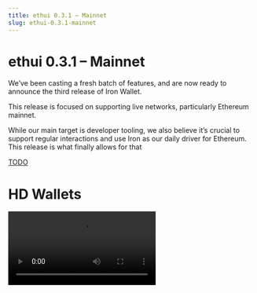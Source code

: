 ```yaml
---
title: ethui 0.3.1 – Mainnet
slug: ethui-0.3.1-mainnet
---
```



# ethui 0.3.1 – Mainnet

We’ve been casting a fresh batch of features, and are now ready to announce the third release of Iron Wallet.

This release is focused on supporting live networks, particularly Ethereum mainnet.

While our main target is developer tooling, we also believe it’s crucial to support regular interactions and use Iron as our daily driver for Ethereum. This release is what finally allows for that

[TODO](https://github.com/iron-wallet/iron/releases/tag/v0.3.1)

# HD Wallets

<Video src={hd_wallet_setup} />

The most critical feature to allow us to migrate from other wallets into Iron is the ability to import the same seed phrase, so we get access to the same set of addresses.

This one is important to get right because a big part of the security aspects hinges on how well we protect this secret.

That’s why we took the time to investigate how other wallets implement this, and what our own approach should be. What cryptographic primitives should we favor? What attack vectors should we look out for?

After a period of research, where we dug into the codebases of [MetaMask](https://github.com/MetaMask), [Frame.sh](https://github.com/floating/frame), and other wallets, we arrived at an implementation that uses state-of-the-art cryptographic primitives ([Argon2](https://en.wikipedia.org/wiki/Argon2) and [XChaCha20Poly1305](https://www.cryptopp.com/wiki/XChaCha20Poly1305)), as well as OS-level memory protection, provided mainly by the Rust [secrets](https://docs.rs/secrets/latest/secrets/) crate.

On this iteration, we held off on allowing users to generate their own seed within the app. That feature will be dealt with on its own later, as it has its own security concerns to take into account.

For now, though, the setup flow already looks comfortable enough to migrate existing seeds:

## Transaction indexing


<img src={txIndexing} />

Getting real-time and historical data from blockchains is a real problem. Blockchains are great for reaching consensus on state, but terrible at allowing arbitrary queries to that same state. Simple operations such as “Give me the transaction history for this wallet” or “What ERC20 tokens am I holding?” are actually complex to implement, because they mostly rely on 3rd party indexers or bespoke clients to crunch the data for you

In this first iteration, we rely on [alchemy.com](https://alchemy.com/) as our data provider for live networks.

You first need to add an Alchemy API key to your wallet settings. After that, transaction and asset indexing should happen automatically and periodically for all your connected wallets.

There are two main points for improvement here in the future:

* Support for additional providers. We do not want vendor lock-in

* Better heuristics for updating addresses, while being mindful of rate limits

## New version notices

A simple but effective feature: from now on, the UI will notify you of new releases as soon as they happen!


<img src={newVersionNotices} />

## Future plans and branding

We’re already actively working on the next batch of updates, including transaction [simulation](https://github.com/iron-wallet/iron/pull/275). But a lot of the recent work has been done outside of Github: we’ve been working with one of [Subvisual’s](https://subvisual.com) designers to finally improve our branding and image.

Expect news here on the very next release, particularly in the form of a brand-new logo. Our Minecraft placeholder has run its course.

[TODO](https://github.com/iron-wallet/iron)
